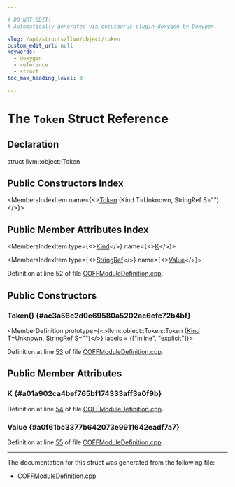 ```yaml
---

# DO NOT EDIT!
# Automatically generated via docusaurus-plugin-doxygen by Doxygen.

slug: /api/structs/llvm/object/token
custom_edit_url: null
keywords:
  - doxygen
  - reference
  - struct
toc_max_heading_level: 3

---
```





# The `Token` Struct Reference

<DoxygenPage pluginConfig={pluginConfig}>



## Declaration

<CodeBlock>struct llvm::object::Token</CodeBlock>

## Public Constructors Index

<MembersIndex>

<MembersIndexItem
  name={<><a href="#ac3a56c2d0e69580a5202ac6efc72b4bf">Token</a> (Kind T=Unknown, StringRef S=&quot;&quot;)</>}>
</MembersIndexItem>

</MembersIndex>

## Public Member Attributes Index

<MembersIndex>

<MembersIndexItem
  type={<><a href="/docs/api/namespaces/llvm/object/#a42e5b6ee6f67085d2115b2ea44588c47">Kind</a></>}
  name={<><a href="#a01a902ca4bef765bf174333aff3a0f9b">K</a></>}>
</MembersIndexItem>

<MembersIndexItem
  type={<><a href="/docs/api/classes/llvm/stringref">StringRef</a></>}
  name={<><a href="#a0f61bc3377b642073e9911642eadf7a7">Value</a></>}>
</MembersIndexItem>

</MembersIndex>


Definition at line 52 of file <a href="/docs/api/files/lib/lib/object/coffmoduledefinition-cpp">COFFModuleDefinition.cpp</a>.

<SectionDefinition>

## Public Constructors

### Token() {#ac3a56c2d0e69580a5202ac6efc72b4bf}

<MemberDefinition
  prototype={<>llvm::object::Token::Token (<a href="/docs/api/namespaces/llvm/object/#a42e5b6ee6f67085d2115b2ea44588c47">Kind</a> T=<a href="/docs/api/namespaces/llvm/object/#a42e5b6ee6f67085d2115b2ea44588c47aaf3120341b47e47a20219382ab381a00">Unknown</a>, <a href="/docs/api/classes/llvm/stringref">StringRef</a> S=&quot;&quot;)</>}
  labels = {["inline", "explicit"]}>

Definition at line <a href="/docs/api/files/lib/lib/object/coffmoduledefinition-cpp/#l00053">53</a> of file <a href="/docs/api/files/lib/lib/object/coffmoduledefinition-cpp">COFFModuleDefinition.cpp</a>.
</MemberDefinition>

</SectionDefinition>

<SectionDefinition>

## Public Member Attributes

### K {#a01a902ca4bef765bf174333aff3a0f9b}

<MemberDefinition
  prototype="Kind llvm::object::Token::K">

Definition at line <a href="/docs/api/files/lib/lib/object/coffmoduledefinition-cpp/#l00054">54</a> of file <a href="/docs/api/files/lib/lib/object/coffmoduledefinition-cpp">COFFModuleDefinition.cpp</a>.
</MemberDefinition>

### Value {#a0f61bc3377b642073e9911642eadf7a7}

<MemberDefinition
  prototype="StringRef llvm::object::Token::Value">

Definition at line <a href="/docs/api/files/lib/lib/object/coffmoduledefinition-cpp/#l00055">55</a> of file <a href="/docs/api/files/lib/lib/object/coffmoduledefinition-cpp">COFFModuleDefinition.cpp</a>.
</MemberDefinition>

</SectionDefinition>

<hr/>

The documentation for this struct was generated from the following file:

<ul>
<li><a href="/docs/api/files/lib/lib/object/coffmoduledefinition-cpp">COFFModuleDefinition.cpp</a></li>
</ul>

</DoxygenPage>
